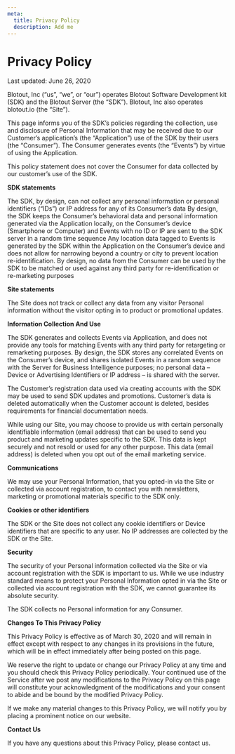 ```yaml
---
meta:
  title: Privacy Policy
  description: Add me
---
```


<MDX>

# Privacy Policy

Last updated: June 26, 2020

Blotout, Inc (“us”, “we”, or “our”) operates Blotout Software Development kit (SDK) and the Blotout Server  (the “SDK”). Blotout, Inc also operates blotout.io (the “Site”).

This page informs you of the SDK’s policies regarding the collection, use and disclosure of Personal Information that may be received due to our Customer’s application’s (the “Application”) use of the SDK by their users (the “Consumer”). The Consumer generates events (the “Events”) by virtue of using the Application.

This policy statement does not cover the Consumer for data collected by our customer’s use of the SDK.

**SDK statements**

The SDK, by design, can not collect any personal information or personal identifiers (“IDs”) or IP address for any of its Consumer’s data
By design, the SDK keeps the Consumer’s behavioral data and personal information generated via the Application locally, on the Consumer’s device (Smartphone or Computer) and Events with no ID or IP are sent to the SDK server in a random time sequence
Any location data tagged to Events is generated by the SDK within the Application on the Consumer’s device and does not allow for narrowing beyond a country or city to prevent location re-identification.
By design, no data from the Consumer can be used by the SDK to be matched or used against any third party for re-identification or re-marketing purposes

**Site statements**

The Site does not track or collect any data from any visitor Personal information without the visitor opting in to product or promotional updates.

**Information Collection And Use**

The SDK generates and collects Events via Application, and does not provide any tools for matching Events with any third party for retargeting or remarketing purposes. By design, the SDK stores any correlated Events on the Consumer’s device, and shares isolated Events in a random sequence with the Server for Business Intelligence purposes; no personal data – Device or Advertising Identifiers or IP address –  is shared with the server.

The Customer’s registration data used via creating accounts with the SDK may be used to send SDK updates and promotions. Customer’s data is deleted automatically when the Customer account is deleted, besides requirements for financial documentation needs.

While using our Site, you may choose to provide us with certain personally identifiable information (email address) that can be used to send you product and marketing updates specific to the SDK. This data is kept securely and not resold or used for any other purpose. This data (email address) is deleted when you opt out of the email marketing service.

**Communications**

We may use your Personal Information, that you opted-in via the Site or collected via account registration, to contact you with newsletters, marketing or promotional materials specific to the SDK only.

**Cookies or other identifiers**

The SDK or the Site does not collect any cookie identifiers or Device identifiers that are specific to any user. No IP addresses are collected by the SDK or the Site.

**Security**

The security of your Personal information collected via the Site or via account registration with the SDK is important to us.  While we use industry standard means to protect your Personal Information opted in via the Site or collected via account registration with the SDK, we cannot guarantee its absolute security.

The SDK collects no Personal information for any Consumer.

**Changes To This Privacy Policy**

This Privacy Policy is effective as of March 30, 2020 and will remain in effect except with respect to any changes in its provisions in the future, which will be in effect immediately after being posted on this page.

We reserve the right to update or change our Privacy Policy at any time and you should check this Privacy Policy periodically. Your continued use of the Service after we post any modifications to the Privacy Policy on this page will constitute your acknowledgment of the modifications and your consent to abide and be bound by the modified Privacy Policy.

If we make any material changes to this Privacy Policy, we will notify you by placing a prominent notice on our website.

**Contact Us**

If you have any questions about this Privacy Policy, please contact us.

</MDX>
